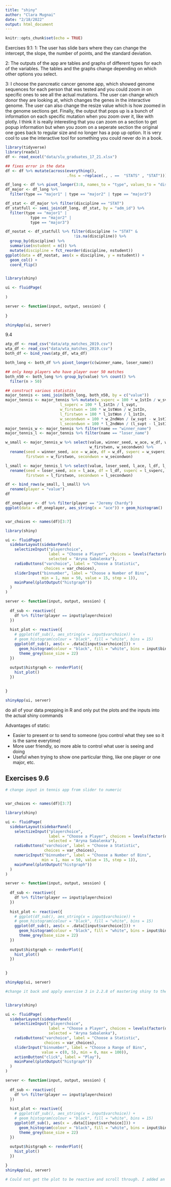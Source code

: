 ```yaml
---
title: "shiny"
author: "Clara Mugnai"
date: "2/18/2022"
output: html_document
---
```


```r
knitr::opts_chunk$set(echo = TRUE)
```

Exercises 9.1:
1: The user has slide bars where they can change the intercept, the slope, the number of points, and the standard deviation.

2: The outputs of the app are tables and graphs of different types for each of the variables. The tables and the graphs change depending on which other options you select.

3: I choose the pancreatic cancer genome app, which showed genome sequences for each person that was tested and you could zoom in on specific ones to see all the actual mutations. The user can change which donor they are looking at, which changes the genes in the interactive genome. The user can also change the resize value which is how zoomed in the genome sections get. Finally, the output that pops up is a bunch of information on each specific mutation when you zoom over it, like with plotly. I think it is really interesting that you can zoom on a section to get popup information but when you zoom on a seperate section the original one goes back to regular size and no longer has a pop up option. It is very cool to use the interactive tool for something you could never do in a book.

```r
library(tidyverse)
library(readxl)
df <- read_excel("data/slu_graduates_17_21.xlsx")

## fixes error in the data
df <- df %>% mutate(across(everything(),
                           .fns = ~replace(., . ==  "STATS" , "STAT")))

df_long <- df %>% pivot_longer(3:8, names_to = "type", values_to = "discipline")
df_major <- df_long %>% 
  filter(type == "major1" | type == "major2" | type == "major3")

df_stat <- df_major %>% filter(discipline == "STAT") 
df_statfull <- semi_join(df_long, df_stat, by = "adm_id") %>%
  filter(type == "major1" |
           type == "major2" | 
           type == "major3")

df_nostat <- df_statfull %>% filter(discipline != "STAT" &
                              !is.na(discipline)) %>%
  group_by(discipline) %>%
  summarise(nstudent = n()) %>%
  mutate(discipline = fct_reorder(discipline, nstudent))
ggplot(data = df_nostat, aes(x = discipline, y = nstudent)) +
  geom_col() +
  coord_flip()


library(shiny)

ui <- fluidPage(
  
)

server <- function(input, output, session) {
  
}

shinyApp(ui, server)
```


9.4

```r
atp_df <- read_csv("data/atp_matches_2019.csv")
wta_df <- read_csv("data/wta_matches_2019.csv")
both_df <- bind_rows(atp_df, wta_df)

both_long <- both_df %>% pivot_longer(c(winner_name, loser_name))

## only keep players who have player over 50 matches
both_n50 <- both_long %>% group_by(value) %>% count() %>%
  filter(n > 50)

## construct various statistics
major_tennis <- semi_join(both_long, both_n50, by = c("value"))
major_tennis <- major_tennis %>% mutate(w_svperc = 100 * w_1stIn / w_svpt,
                        l_svperc = 100 * l_1stIn / l_svpt,
                        w_firstwon = 100 * w_1stWon / w_1stIn,
                        l_firstwon = 100 * l_1stWon / l_1stIn,
                        w_secondwon = 100 * w_2ndWon / (w_svpt - w_1stIn),
                        l_secondwon = 100 * l_2ndWon / (l_svpt - l_1stIn))
major_tennis_w <- major_tennis %>% filter(name == "winner_name")
major_tennis_l <- major_tennis %>% filter(name == "loser_name")

w_small <- major_tennis_w %>% select(value, winner_seed, w_ace, w_df, w_svperc,
                                     w_firstwon, w_secondwon) %>%
  rename(seed = winner_seed, ace = w_ace, df = w_df, svperc = w_svperc,
         firstwon = w_firstwon, secondwon = w_secondwon)

l_small <- major_tennis_l %>% select(value, loser_seed, l_ace, l_df, l_svperc, l_firstwon, l_secondwon)  %>%
  rename(seed = loser_seed, ace = l_ace, df = l_df, svperc = l_svperc,
         firstwon = l_firstwon, secondwon = l_secondwon)

df <- bind_rows(w_small, l_small) %>%
  rename(player = "value")
df
```


```r
df_oneplayer <- df %>% filter(player == "Jeremy Chardy")
ggplot(data = df_oneplayer, aes_string(x = "ace")) + geom_histogram()


var_choices <- names(df)[3:7]

library(shiny)

ui <- fluidPage(
  sidebarLayout(sidebarPanel(
    selectizeInput("playerchoice",
                   label = "Choose a Player", choices = levels(factor(df$player)),
                   selected = "Aryna Sabalenka"),
    radioButtons("varchoice", label = "Choose a Statistic",
                 choices = var_choices),
    sliderInput("binnumber", label = "Choose a Number of Bins", 
                min = 1, max = 50, value = 15, step = 1)),
    mainPanel(plotOutput("histgraph"))
  )
)

server <- function(input, output, session) {
  
  df_sub <- reactive({
    df %>% filter(player == input$playerchoice)
  })
  
  hist_plot <- reactive({
    # ggplot(df_sub(), aes_string(x = input$varchoice)) +
    # geom_histogram(colour = "black", fill = "white", bins = 15)
    ggplot(df_sub(), aes(x = .data[[input$varchoice]])) +
      geom_histogram(colour = "black", fill = "white", bins = input$binnumber) +
      theme_grey(base_size = 22)
  })
  
  output$histgraph <- renderPlot({
    hist_plot()
  })
  

}

shinyApp(ui, server)
```

do all of your data prepping in R and only put the plots and the inputs into the actual shiny commands


Advantages of static:

- Easier to present or to send to someone (you control what they see so it is the same everytime)
- More user friendly, so more able to control what user is seeing and doing 
- Useful when trying to show one particular thing, like one player or one major, etc. 

## Exercises 9.6

```r
# change input in tennis app from slider to numeric


var_choices <- names(df)[3:7]

library(shiny)

ui <- fluidPage(
  sidebarLayout(sidebarPanel(
    selectizeInput("playerchoice",
                   label = "Choose a Player", choices = levels(factor(df$player)),
                   selected = "Aryna Sabalenka"),
    radioButtons("varchoice", label = "Choose a Statistic",
                 choices = var_choices),
    numericInput("binnumber", label = "Choose a Number of Bins", 
                min = 1, max = 50, value = 15, step = 1)),
    mainPanel(plotOutput("histgraph"))
  )
)

server <- function(input, output, session) {
  
  df_sub <- reactive({
    df %>% filter(player == input$playerchoice)
  })
  
  hist_plot <- reactive({
    # ggplot(df_sub(), aes_string(x = input$varchoice)) +
    # geom_histogram(colour = "black", fill = "white", bins = 15)
    ggplot(df_sub(), aes(x = .data[[input$varchoice]])) +
      geom_histogram(colour = "black", fill = "white", bins = input$binnumber) +
      theme_grey(base_size = 22)
  })
  
  output$histgraph <- renderPlot({
    hist_plot()
  })
  

}

shinyApp(ui, server)

#change it back and apply exercise 3 in 2.2.8 of mastering shiny to the slider 


library(shiny)

ui <- fluidPage(
  sidebarLayout(sidebarPanel(
    selectizeInput("playerchoice",
                   label = "Choose a Player", choices = levels(factor(df$player)),
                   selected = "Aryna Sabalenka"),
    radioButtons("varchoice", label = "Choose a Statistic",
                 choices = var_choices),
    sliderInput("binnumber", label = "Choose a Range of Bins", 
                value = c(0, 5), min = 0, max = 100)),
    actionButton("click", label = "Play"),
    mainPanel(plotOutput("histgraph"))
  )
)

server <- function(input, output, session) {
  
  df_sub <- reactive({
    df %>% filter(player == input$playerchoice)
  })
  
  hist_plot <- reactive({
    # ggplot(df_sub(), aes_string(x = input$varchoice)) +
    # geom_histogram(colour = "black", fill = "white", bins = 15)
    ggplot(df_sub(), aes(x = .data[[input$varchoice]])) +
      geom_histogram(colour = "black", fill = "white", bins = input$binnumber) +
      theme_grey(base_size = 22)
  })
  
  output$histgraph <- renderPlot({
    hist_plot()
  })

}
shinyApp(ui, server)

# Could not get the plot to be reactive and scroll through. I added an action button and then got stuck.

```

